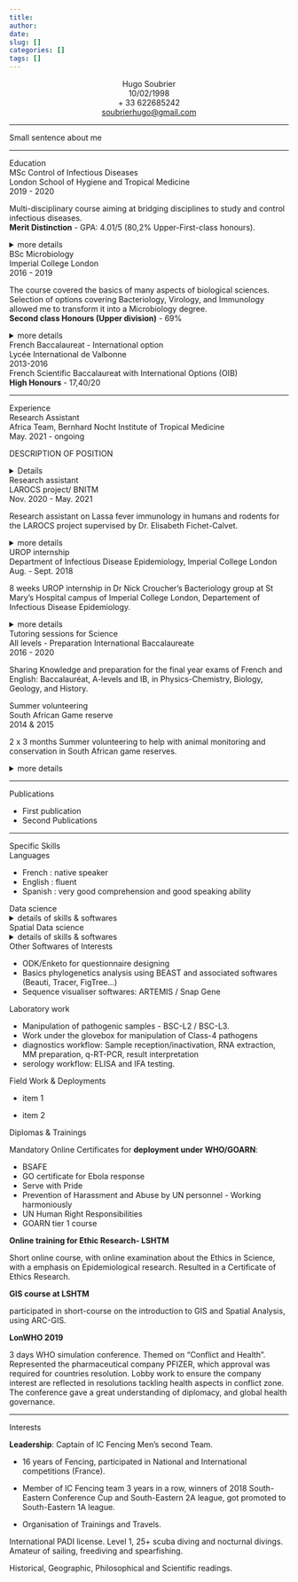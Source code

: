 ```yaml
---
title: 
author: 
date: 
slug: []
categories: []
tags: []
---
```


<html>  
    <link rel="stylesheet" href="/css/custom_cv.css" />
</html>

<center>
<span class="title">Hugo Soubrier</span><br>
10/02/1998<br>
+ 33 622685242<br>
<a>[soubrierhugo@gmail.com](mailto:soubrierhugo@gmail.com)</a>
</center>

------

Small sentence about me 

------

<!-- This is the Education Section -->

<div class = "grid">
  <div class="section">Education</div>
  
  <div class="item">MSc Control of Infectious Diseases</div>
  <div class="org">London School of Hygiene and Tropical Medicine</div>
  <div class="date">2019 - 2020</div>
  <div class="description">
  
Multi-disciplinary course aiming at bridging disciplines to study and control infectious diseases.\
**Merit Distinction** - GPA: 4.01/5 (80,2% Upper-First-class honours).
 
 <details>
 <summary> more details </summary> 
 
 **Term 1:** 

- *Introduction to Disease agents and their control* 
- *Extended Epidemiology*, *Basics Statistics for Public Health* 
- *Health Policy Process and Power*.

**Term 2:**

- *Designing Disease Control Programmes in Developing Countries* - group project to design
an evidence-based WASH control programme to “ Reduce incidence diarrhoea in children under
5 in Fort-Dauphin, Madagascar"

- *Statistical Methods in Epidemiology* - Data analysis: "Does experiencing stigma increase the
risk of depression among adolescents living with HIV?” - achieved 4/5

- *Spatial Epidemiology in Public Health* - Spatial data analysis: “Descriptive spatial analysis of
soil-transmitted helminth infections in Liberian schoolchildren” - achieved 5/5

- *Epidemiology and Control of Communicable Diseases* - Disease Outbreak Investigation
group project over 2.5 days. - achieved 5/5

**Term 3:**

- *Advanced Statistical Methods in Epidemiology* - data analysis of Low respiratory Tract
Infection in Uganda Birth cohort. - achieved 4/5

**Master Project**: *Spatial distribution and environmental factors associated with Anopheles mosquitoes on the Bijagós Archipelago, Guinea-Bissau* - achieved 4/5

Objectives:

- to provide clear mapping of the main mosquito species sampled on 5 islands of Bijagos Archipelago during the dry period (November/December) 2017.

- to collect, process and map remotely-sensed environmental and climatologic data of interest for the studied islands during the study period.

- to process and handle epidemiological data collected in 2017.

- to model the association between mosquito density, epidemiological and environmental variables at each sampling sites.

- All analyses, maps and data science were performed on R.

 </details>
 
 </div>
 </div>
 
<div class = "grid">
  <div class="item">BSc Microbiology</div>
  <div class="org">Imperial College London</div>
  <div class="date">2016 - 2019</div>
  <div class="description">
  
The course covered the basics of many aspects of biological sciences. Selection of options covering Bacteriology, Virology, and Immunology allowed me to transform it into a Microbiology degree.\
**Second class Honours (Upper division)** - 69%
 
 <details>
 <summary>
 more details
 </summary>
 
 **3rd Year** - overall 69%

- *Medical Microbiology* - 75%
- *Advanced Topics in Infection and Immunity* - 68%
- *Advanced Immunology* - 73%

**Final Year Project**: *Investigation of the role of the mucosal antimicrobial response in mosquito infection with malaria parasites*. Carried out under Dr. Dina Vlachou supervision at the Vector ImmunoGenomics & Infection Laboratory (VIGILAB) at Imperial College London. achieved 63%

- dsRNA synthesis for targeted gene silencing
- handling and breeding of *Anopheles gambiae* mosquitoes
- Micro-Injection of dsRNA into living mosquitoes
- Mosquito dissection, midguts staining and observations under fluorescent microscope
- Statistical analysis, and graph generation using Prism and R 

Assessment based on designing Poster for presentation of research, Research Report ( 6,000
words) and Research Viva (15 min).


**2nd Year** - overall 69%

- *Applied molecular Biology with Bioinformatics* - 67%
- *Genetics with Statistics* - 70%
- *Virology* - 75%
- *Bacterial Physiology* - 60%
- *Immunology* - 75%

**Tutored Dissertation**: consisting of a fully referenced literature review on the topic of *Zebrafish’s gut microbiota, an emerging and advantageous model in studying gut-brain axis?* - Achieved 76%

Horizons co-curricula optional module on *History of Revolutions*.

**1st Year** 

- Biochemistry and Microbiology - 67%
- Organisms Biology - 75%
- Cell Biology and Genetics - 69%
- Evolution and Ecology - 62%

 </details>
 
 </div>
 </div>

<div class = "grid">
  <div class="item">French Baccalaureat - International option</div>
  <div class="org">Lycée International de Valbonne</div>
  <div class="date">2013-2016</div>
  <div class="description">
  
French Scientific Baccalaureat with International Options (OIB)\
**High Honours** - 17,40/20
 </div>
 </div>
 
 <hr>
 
 
<!-- This is the Experience Section -->

<div class = "grid">
  <div class="section">Experience</div>
  
  <div class="item">Research Assistant</div>
  <div class="org">Africa Team, Bernhard Nocht Institute of Tropical Medicine</div>
  <div class="date">May. 2021 - ongoing</div>
  <div class="description">
  
 DESCRIPTION OF POSITION
 
 <details>
 </details>
 
 </div>
 </div>
 
<div class = "grid">
 <div class="item">Research assistant</div>
 <div class="org">LAROCS project/ BNITM</div>
 <div class="date">Nov. 2020 - May. 2021</div>
 <div class="description">
  
Research assistant on Lassa fever immunology in humans and rodents for the LAROCS project supervised by Dr. Elisabeth Fichet-Calvet.

<details>
<summary> more details </summary>

- Main project was investigating various human samples for IgG and IgM antibodies to assess the potential for urine and saliva fluids in ELISA testing as correlates to classical blood samples.

- Work in CL-2 lab, with handling and inactivation of potentially infectious humans samples under the Bio Safety Cabinet using protective equipment.

- Designed and conduct ELISA test for IgG and IgM on +1,300 samples from Guinea and Sierra Leone.

- Additional ELISA test also performed on animals samples such as whole blood rodents and ovins sera, in order to investigate the agreement between ELISA testing and gold-standard IFA for animal serology.

- Viral RNA extraction, preparation of MasterMix and q-Reverse-Transcriptase PCR for Lassa Virus detection.

- Performed descriptive statistical analysis and mapping of study area for publications


The work resulted in a first author publication in *Viruses*: **Detection of Lassa virus-reactive IgG antibodies in wild rodents: validation of a capture enzyme-linked immunological assay**

 </details>
 
 </div>
 </div>
 
<div class = "grid">
 <div class="item">UROP internship</div>
 <div class="org">Department of Infectious Disease Epidemiology, Imperial College London</div>
 <div class="date">Aug. - Sept. 2018</div>
 <div class="description">
8 weeks UROP internship in Dr Nick Croucher’s Bacteriology group at St Mary’s Hospital campus of Imperial College London, Departement of Infectious Disease Epidemiology.

 <details>
 <summary> more details</summary>

- Research project focused on the S. pneumoniae competence system.

- Worked with potentially pathogenic samples in a CL-2 lab

- Designed and conducted experiments on *S. pneumoniae*.

- Site-directed mutagenesis, gene cloning, PCR, preparation and plating of bacteria, colonies counting, handling of protoplasts

- Produced a detail protocol for the generation of *S. pneumoniae* protoplasts, and generation of mutated endA gene, for study of competence asymmetry.

 </details>
 
 </div>
 </div>
 
<div class = "grid">
 <div class="item">Tutoring sessions for Science</div>
 <div class="org">All levels - Preparation International Baccalaureate</div>
 <div class="date">2016 - 2020</div>
 <div class="description">
  
Sharing Knowledge and preparation for the final year exams of French and English: Baccalauréat, A-levels and IB, in Physics-Chemistry, Biology, Geology, and History.
 
 </div>
 </div>
 
<div class = "grid">
 <div class="item">Summer volunteering</div>
 <div class="org">South African Game reserve</div>
 <div class="date">2014 & 2015</div>
 <div class="description">
  
 2 x 3 months Summer volunteering to help with animal monitoring and conservation in South African game reserves.
 
 <details>
 <summary> more details</summary>
- Balule reserve, Kruger National Park and Zululand

- Help with the conservation of endangered species.

- Daily tracking, monitoring and identification of the main endangered species in the reserves

- Handling of animals, and carcasses for hygiene purposes - prevention disease outbreak
 </details>
 
 </div>
 </div>
 
 <hr>
 
<!-- This is the Publications Section -->

<div class = "grid">
 <div class="section">Publications</div>
 <div class="item">
 
 - First publication
 - Second Publications
 
 </div>
 </div>

<hr>

<!-- This is the Skills Section -->

<div class = "grid">
 <div class="section">Specific Skills</div>
 <div class="item"> Languages </div>
 <div class ="description"> 
 
- French : native speaker 
- English : fluent
- Spanish : very good comprehension and good speaking ability
 
 </div>
 
 </div>

<div class = "grid">
 <div class="item"> Data science </div>
 <div class ="description"> 
 
 <details>
 <summary> details of skills & softwares</summary>
<h5>R</h5> 
Strong R skills for data sciences especially using Pipes and the Tidyverse. Experience of R markdown, R shiny, R Blogdown. 

Strong R skills for Epidemiology analysis using resources from R4Epi, RECON and Epidemiologist R Handbook packages. I have used R to generate analysis report, graph-making and dashboards for data analysis

<h5>SQL</h5>
Experience of SQL querying especially with postgres SQL. I have used it to as a way of centralising data, and connected my databases to a R shiny dashboard. 

<h5>HTML/CSS</h5>
Experience of HTML to modify a markdown file, and create websites using R. CSS stylesheet created to customise the Markdown documents, shiny App and website.
 </details>
 </div>
 </div>
 
 <div class = "grid">
 <div class="item"> Spatial Data science </div>
 <div class ="description"> 
 
 <details>
 <summary>details of skills & softwares</summary>
<h5>R</h5> 
Strong R skills for spatial displaying, and analysis, including use and analysis of
remote-sensing data. 

<h5>Other Softwares </h5> 

Very Good understanding of ArcGIS, QGIS, GeoDa and
SatScan used in severl projects.

<h5>Illustrator</h5>
Used for final map-making refinements. 
</details>
 </div>
 </div>
 
 <div class = "grid">
 <div class="item"> Other Softwares of Interests</div>
 <div class ="description"> 
 
- ODK/Enketo for questionnaire designing
- Basics phylogenetics analysis using BEAST and associated softwares (Beauti, Tracer, FigTree…)
- Sequence visualiser softwares: ARTEMIS / Snap Gene
 
 </div>
 </div>
 
 
 <div class = "grid">
 <div class="item"> Laboratory work</div>
 <div class ="description"> 
 
- Manipulation of pathogenic samples - BSC-L2 / BSC-L3.
- Work under the glovebox for manipulation of Class-4 pathogens
- diagnostics workflow: Sample reception/inactivation, RNA extraction, MM preparation, q-RT-PCR, result interpretation
- serology workflow: ELISA and IFA testing. 
 
 </div>
 </div>
 
<div class = "grid">
<div class="item"> Field Work & Deployments</div>
<div class ="description"> 
 
- item 1

- item 2
 
 </div>
 </div>
 
<div class = "grid">
<div class="item"> Diplomas & Trainings</div>
<div class ="description"> 
 
Mandatory Online Certificates for **deployment under WHO/GOARN**:

- BSAFE
- GO certificate for Ebola response
- Serve with Pride
- Prevention of Harassment and Abuse by UN personnel - Working harmoniously
- UN Human Right Responsibilities
- GOARN tier 1 course

**Online training for Ethic Research- LSHTM** 

Short online course, with online examination about the Ethics in Science, with a emphasis on Epidemiological research. Resulted in a Certificate of Ethics Research.
 
 
**GIS course at LSHTM**

participated in short-course on the introduction to GIS and Spatial Analysis, using ARC-GIS.

**LonWHO 2019** 

3 days WHO simulation conference. Themed on “Conflict and Health”. Represented the pharmaceutical company PFIZER, which approval was required for countries resolution. Lobby work to ensure the company interest are reflected in resolutions tackling health aspects in conflict zone. The conference gave a great understanding of diplomacy, and global health governance.

 </div>
 </div>
 
<hr>

<!-- This is the Interests Section -->

<div class = "grid">
 <div class="section">Interests</div>
 <div class="description">
 
**Leadership**: Captain of IC Fencing Men’s second Team.

- 16 years of Fencing, participated in National and International competitions (France).
 
- Member of IC Fencing team 3 years in a row, winners of 2018 South-Eastern Conference Cup
and South-Eastern 2A league, got promoted to South-Eastern 1A league.

- Organisation of Trainings and Travels.
 
International PADI license. Level 1, 25+ scuba diving and nocturnal divings. Amateur of sailing, freediving
and spearfishing.

Historical, Geographic, Philosophical and Scientific readings.

 </div>
 </div>








